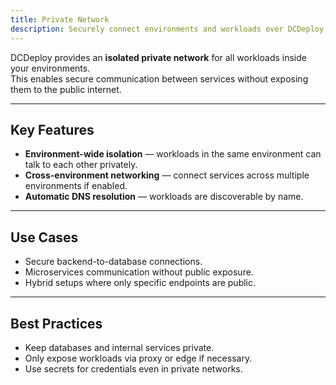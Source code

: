 ```yaml
---
title: Private Network
description: Securely connect environments and workloads over DCDeploy’s private network.
---
```


DCDeploy provides an **isolated private network** for all workloads inside your environments.  
This enables secure communication between services without exposing them to the public internet.

---

## Key Features
- **Environment-wide isolation** — workloads in the same environment can talk to each other privately.  
- **Cross-environment networking** — connect services across multiple environments if enabled.  
- **Automatic DNS resolution** — workloads are discoverable by name.  

---

## Use Cases
- Secure backend-to-database connections.  
- Microservices communication without public exposure.  
- Hybrid setups where only specific endpoints are public.  

---
  
## Best Practices
- Keep databases and internal services private.
- Only expose workloads via proxy or edge if necessary.
- Use secrets for credentials even in private networks.